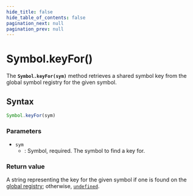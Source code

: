 ```yaml
---
hide_title: false
hide_table_of_contents: false
pagination_next: null
pagination_prev: null
---
```

# Symbol.keyFor()

The **`Symbol.keyFor(sym)`** method retrieves a shared symbol
key from the global symbol registry for the given symbol.

## Syntax

```js
Symbol.keyFor(sym)
```

### Parameters

- `sym`
  - : Symbol, required. The symbol to find a key for.

### Return value

A string representing the key for the given symbol if one is found on the [global registry](https://developer.mozilla.org/docs/Web/JavaScript/Reference/Global_Objects/Symbol#shared_symbols_in_the_global_symbol_registry); otherwise, [`undefined`](../../globals/undefined.mdx).
